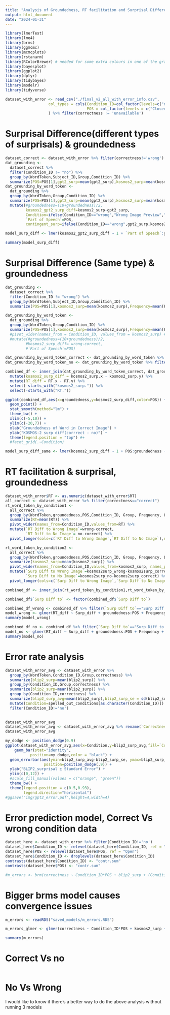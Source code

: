 ```yaml
---
title: "Analysis of Groundedness, RT facilitation and Surprisal Difference"
output: html_document
date: "2024-01-31"
---
```


```r
library(lmerTest)
library(lme4)
library(brms)
library(ggmcmc)
library(mcmcplots)
library(rstanarm)
library(RColorBrewer) # needed for some extra colours in one of the graphs
library(bayesplot)
library(ggplot2)
library(dplyr)
library(tidybayes)
library(modelr)
library(tidyverse)
```


```r
dataset_with_error <- read_csv("./final_v2_all_with_error_info.csv",
                   col_types = cols(Condition_ID=col_factor(levels=c("no", "wrong", "correct")),
                                    POS = col_factor(levels = c("Closed","Open")))
                   ) %>% filter(correctness != 'unavailable') 
```



# Surprisal Difference(different types of surprisals) & groundedness

```r
dataset_correct <- dataset_with_error %>% filter(correctness!='wrong')
dat_grounding <- 
  dataset_correct %>%
  filter(Condition_ID != "no") %>%
  group_by(WordToken,Subject_ID,Group,Condition_ID) %>%
  summarize(POS=POS[1],gpt2_surp=mean(gpt2_surp),kosmos2_surp=mean(kosmos2_surp),Frequency=mean(Frequency),Length=mean(Length),groundedness=mean(groundedness),RT=mean(RT))
dat_grounding_by_word_token <-
  dat_grounding %>%
  group_by(WordToken,Group,Condition_ID) %>%
  summarize(POS=POS[1],gpt2_surp=mean(gpt2_surp),kosmos2_surp=mean(kosmos2_surp),Frequency=mean(Frequency),Length=mean(Length),groundedness=mean(groundedness),RT=mean(RT)) %>%
  mutate(#groundedness=(10+groundedness)/2,
         kosmos2_gpt2_surp_diff=kosmos2_surp-gpt2_surp,
         Condition=ifelse(Condition_ID=="wrong","Wrong Image Preview","Correct Image Preview"),
         `Part of Speech`=POS,
         contingent_surp=ifelse(Condition_ID=="wrong",gpt2_surp,kosmos2_surp))

model_surp_diff <- lmer(kosmos2_gpt2_surp_diff ~ 1 + `Part of Speech`:groundedness +  Length + Frequency + (`Part of Speech`:groundedness +  Length + Frequency | Group) , filter(dat_grounding_by_word_token, Condition_ID=='correct'))

summary(model_surp_diff)
```


# Surprisal Difference (Same type) & groundedness

```r
dat_grounding <- 
  dataset_correct %>%
  filter(Condition_ID != "wrong") %>%
  group_by(WordToken,Subject_ID,Group,Condition_ID) %>%
  summarize(POS=POS[1],kosmos2_surp=mean(kosmos2_surp),Frequency=mean(Frequency),Length=mean(Length),groundedness=mean(groundedness),RT=mean(RT))

dat_grounding_by_word_token <-
  dat_grounding %>%
  group_by(WordToken,Group,Condition_ID) %>%
  summarize(POS=POS[1],kosmos2_surp=mean(kosmos2_surp),Frequency=mean(Frequency),Length=mean(Length),groundedness=mean(groundedness),RT=mean(RT)) # %>%
  #pivot_wider(names_from = Condition_ID, values_from = kosmos2_surp) ##%>%
  #mutate(#groundedness=(10+groundedness)/2,
         #kosmos2_surp_diff= wrong-correct,
         #`Part of Speech`=POS)

dat_grounding_by_word_token_correct <- dat_grounding_by_word_token %>% filter(Condition_ID=='correct') %>% select(-Condition_ID) 
dat_grounding_by_word_token_no <- dat_grounding_by_word_token %>% filter(Condition_ID=='no') %>% select(-Condition_ID)

```

```r
combined_df <- inner_join(dat_grounding_by_word_token_correct, dat_grounding_by_word_token_no, by = c("WordToken","Group","POS","groundedness","Frequency","Length")) %>%
  mutate(kosmos2_surp_diff = kosmos2_surp.x - kosmos2_surp.y) %>%
  mutate(RT_diff = RT.x - RT.y) %>%
  select(-starts_with("kosmos2_surp.")) %>%
  select(-starts_with("RT."))
```

```r
ggplot(combined_df,aes(x=groundedness,y=kosmos2_surp_diff,color=POS)) +
  geom_point() +
  stat_smooth(method="lm") + 
  theme_bw() +
  xlim(c(-5,10)) +
  ylim(c(-20,7)) +
  xlab("Groundedness of Word in Correct Image") +
  ylab("KOSMOS-2 surp diff(corrrect - no)") +
  theme(legend.position = "top") #+
  #facet_grid(.~Condition) 
```


```r
model_surp_diff_same <- lmer(kosmos2_surp_diff ~ 1 + POS:groundedness +  Length + Frequency + (POS:groundedness +  Length + Frequency | Group) , filter(dat_grounding_by_word_token, Condition_ID=='correct'))
```


# RT facilitation & surprisal, groundedness


```r
dataset_with_error$RT <- as.numeric(dataset_with_error$RT)
all_correct <- dataset_with_error %>% filter(correctness=="correct")
rt_word_token_by_condition1 <- 
  all_correct %>%
  group_by(WordToken,groundedness,POS,Condition_ID, Group, Frequency, Length) %>%
  summarize(RT=mean(RT)) %>%
  pivot_wider(names_from=Condition_ID,values_from=RT) %>%
  mutate(`RT Diff to Wrong Image`=wrong-correct,
         `RT Diff to No Image`= no-correct) %>%
  pivot_longer(cols=c(`RT Diff to Wrong Image`,`RT Diff to No Image`),names_to="RT Diff to",values_to="RT_diff")

rt_word_token_by_condition2 <- 
  all_correct %>%
  group_by(WordToken,groundedness,POS,Condition_ID, Group, Frequency, Length) %>%
  summarize(kosmos2_surp=mean(kosmos2_surp)) %>%
  pivot_wider(names_from=Condition_ID,values_from=kosmos2_surp, names_prefix = "kosmos2surp_") %>%
  mutate(`Surp Diff to Wrong Image`=kosmos2surp_wrong-kosmos2surp_correct,
         `Surp Diff to No Image`=kosmos2surp_no-kosmos2surp_correct) %>%
  pivot_longer(cols=c(`Surp Diff to Wrong Image`,`Surp Diff to No Image`),names_to="Surp Diff to",values_to="Surp_diff")

combined_df <- inner_join(rt_word_token_by_condition1,rt_word_token_by_condition2)

combined_df$`Surp Diff to` <- factor(combined_df$`Surp Diff to`)

combined_df_wrong <- combined_df %>% filter(`Surp Diff to`=="Surp Diff to Wrong Image")
model_wrong <- glmer(RT_diff ~ Surp_diff + groundedness:POS + Frequency + Length + (Surp_diff + groundedness:POS + Frequency + Length | Group) + (1 | WordToken), data=combined_df_wrong)
summary(model_wrong)

combined_df_no <- combined_df %>% filter(`Surp Diff to`=="Surp Diff to No Image")
model_no <- glmer(RT_diff ~ Surp_diff + groundedness:POS + Frequency + Length + (Surp_diff + groundedness:POS + Frequency + Length | Group) + (1 | WordToken), data=combined_df_no)
summary(model_no)
```
# Error rate analysis 

```r
dataset_with_error_avg <- dataset_with_error %>% 
  group_by(WordToken,Condition_ID,Group,correctness) %>%
  summarize(blip2_surp=mean(blip2_surp)) %>%
  group_by(Condition_ID,Group,correctness) %>%
  summarize(blip2_surp=mean(blip2_surp)) %>%
  group_by(Condition_ID,correctness) %>%
  summarize(blip2_surp_avg=mean(blip2_surp),blip2_surp_se = sd(blip2_surp)/sqrt(n())) %>%
  mutate(Condition=spelled_out_conditions[as.character(Condition_ID)]) %>%
  filter(Condition_ID!='no')
  
```
```r
dataset_with_error_avg
dataset_with_error_avg <- dataset_with_error_avg %>% rename(`Correctness Status of Words`=correctness)
dataset_with_error_avg
```
```r
my_dodge <- position_dodge(0.9)  
ggplot(dataset_with_error_avg,aes(x=Condition,y=blip2_surp_avg,fill=`Correctness Status of Words`)) +
    geom_bar(stat="identity", 
           position=my_dodge,color = "black") +
  geom_errorbar(aes(ymin=blip2_surp_avg-blip2_surp_se, ymax=blip2_surp_avg+blip2_surp_se), width=.2,
                 position=position_dodge(.9)) +
  ylab("BLIP2_surprisal ± Standard Error") +
  ylim(c(0,12)) +
  #scale_fill_manual(values = c("orange", "green"))
  theme_bw() +
  theme(legend.position = c(0.5,0.93),
        legend.direction="horizontal")
#ggsave("img/gpt2_error.pdf",height=4,width=4)
```

# Error prediction model, Correct Vs wrong condition data

```r
dataset_here <- dataset_with_error %>% filter(Condition_ID!='no')
dataset_here$Condition_ID <- relevel(dataset_here$Condition_ID, ref = "correct")
dataset_here$POS <- relevel(dataset_here$POS, ref = "Open")
dataset_here$Condition_ID <- droplevels(dataset_here$Condition_ID)
contrasts(dataset_here$Condition_ID) <- "contr.sum"
contrasts(dataset_here$POS) <- "contr.sum"

#m_errors <- brm(correctness ~ Condition_ID*POS + blip2_surp + (Condition_ID | Subject_ID) + (Condition_ID | Group) + (Condition_ID | WordToken), data=dataset_here, family = "bernoulli",warmup = 1000, iter = 4000,cores = 6, chains = 2, control = list(adapt_delta = 0.85),seed = 123)
```

# Bigger brms model causes convergence issues

```r
m_errors <- readRDS("saved_models/m_errors.RDS")
```

```r
m_errors_glmer <- glmer(correctness ~ Condition_ID*POS + kosmos2_surp + Frequency + Length + (Condition_ID*POS | Group) + (Condition_ID | Subject_ID) + (Condition_ID | WordToken) + (Condition_ID | Word), data=dataset_here, family="binomial",control = glmerControl(optimizer = "bobyqa"))
```



```r
summary(m_errors)
```

# Correct Vs no

```r

```

# No Vs Wrong 

I would like to know if there's a better way to do the above analysis without running 3 models 
```r

```
